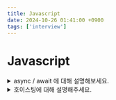 ```yaml
---
title: Javascript
date: 2024-10-26 01:41:00 +0900
tags: ['interview']
---
```


# Javascript

<details>
	<summary className={"text-white"}>async / await 에 대해 설명해보세요.</summary>
	<div className={"ml-5 mr-5 mt-1 mb-2 text-sm"}>
		async/await 는 ES2017에 도입된 비동기 처리 문법입니다.<br />
		이 문법을 통해 비동기 작업을 보다 직관적이고 간결하게 작성할 수 있습니다.<br />
		`async` 함수는 항상 `Promise` 객체를 반환하며, 내부에서 `await` 키워드를 이용해 비동기 작업이 완료될 때까지 기다릴 수 있습니다.
		await 는 비동기 작업의 결과를 받을 때까지 대기하는 역할을 하여, 코드 흐름을 동기식으로 작성한 것처럼 읽기 쉽게 만들어 줍니다.
		async/await 는 기존의 `.then()`을 이용한 Promise 체인보다 가독성을 높이고, 복잡한 비동기 로직을 간편하게 처리할 수 있게 해줍니다.
	</div>
</details>

<details>
	<summary className={"text-white"}>호이스팅에 대해 설명해주세요.</summary>
	<div className={"ml-5 mr-5 mt-1 mb-2 text-sm"}>
		호이스팅은 자바스크립트에서 변수와 함수 선언이 해당 스코프의 최상단으로 끌어올려지는 현상입니다. 이를 통해 코드에서 변수를 선언하기 전에 참조할 수 있지만, 주의할 점이 있습니다:
		1.	변수 호이스팅
			- var로 선언된 변수는 선언만 호이스팅되며 초기화는 실제 코드 위치에서 이루어집니다. 따라서 초기화 전에 접근하면 undefined가 반환됩니다.
			- let과 const는 호이스팅되지만 *일시적 사각지대(Temporal Dead Zone)* 가 존재하여 선언 전에 접근하면 오류가 발생합니다.
		2.	함수 호이스팅
			- 함수 선언문(function)은 선언과 동시에 호이스팅되므로, 선언하기 전에 호출할 수 있습니다.
			- 함수 표현식(const fn = function() { })은 변수 호이스팅의 규칙을 따르므로, 선언 전에 호출하면 오류가 발생합니다.

		호이스팅은 변수와 함수의 선언을 최상단으로 끌어올리는 메커니즘이지만, 변수의 경우 let, const와 var에 따라 동작이 다르므로 주의가 필요합니다.
	</div>
</details>